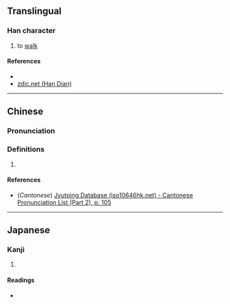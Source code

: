 {{character info/new}}
==Translingual==

===Han character===
{{Han char|rn=60|rad=彳|as=06|sn=9|four=21260|canj=HOMCW|ids=⿰彳西}}

# to [[walk]]

====References====
* {{Han ref|kx=0366.100|dkj=10090|hdz=20819.050|uh=5F86|ud=24454|bh=CEBE|bd=52926}}
* [http://www.zdic.net/z/19/js/5F86.htm zdic.net (Han Dian)]

----

==Chinese==
{{zh-forms}}

===Pronunciation===
{{zh-pron
|m=xī
|c=sai1
|mc=
|oc=
|ma=
|cat=v
}}

===Definitions===
{{zh-hanzi}}

# {{rfdef|lang=zh}}

====References====
* (''Cantonese'') [http://www.iso10646hk.net/jp/document/download.jsp Jyutping Database (iso10646hk.net) - Cantonese Pronunciation List (Part 2), p. 105]

----

==Japanese==

===Kanji===
{{ja-kanji|grade=|rs=彳06}}

# {{defn|lang=ja|sort=彳06}}

====Readings====
* {{ja-readings|on=[[せい]] (sei), [[さい]] (sai)|kun=[[ゆく]] (yuku)}}